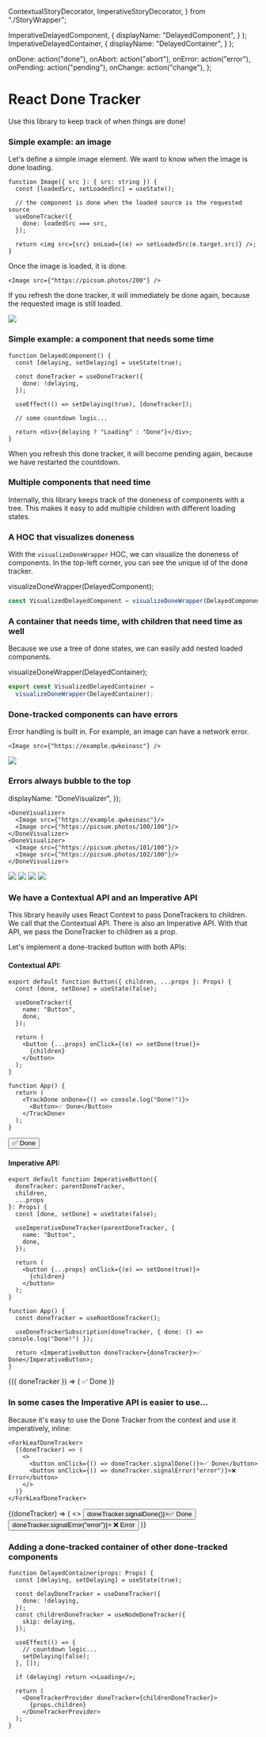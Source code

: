 
  ContextualStoryDecorator,
  ImperativeStoryDecorator,
} from "./StoryWrapper";

  ImperativeDelayedComponent,
  {
    displayName: "DelayedComponent",
  }
);
  ImperativeDelayedContainer,
  {
    displayName: "DelayedContainer",
  }
);

<Meta title="Intro" />

  onDone: action("done"),
  onAbort: action("abort"),
  onError: action("error"),
  onPending: action("pending"),
  onChange: action("change"),
};

# React Done Tracker

Use this library to keep track of when things are done!

### Simple example: an image

Let's define a simple image element. We want to know when the image is done loading.

```tsx
function Image({ src }: { src: string }) {
  const [loadedSrc, setLoadedSrc] = useState();

  // the component is done when the loaded source is the requested source
  useDoneTracker({
    done: loadedSrc === src,
  });

  return <img src={src} onLoad={(e) => setLoadedSrc(e.target.src)} />;
}
```

Once the image is loaded, it is done.

```tsx
<Image src={"https://picsum.photos/200"} />
```

If you refresh the done tracker, it will immediately be done again,
because the requested image is still loaded.

<Canvas>
  <Story name="Image" decorators={[ContextualStoryDecorator(actions)]}>
    <Image src={"https://picsum.photos/200"} />
  </Story>
</Canvas>

### Simple example: a component that needs some time

```tsx
function DelayedComponent() {
  const [delaying, setDelaying] = useState(true);

  const doneTracker = useDoneTracker({
    done: !delaying,
  });

  useEffect(() => setDelaying(true), [doneTracker]);

  // some countdown logic...

  return <div>{delaying ? "Loading" : "Done"}</div>;
}
```

When you refresh this done tracker, it will become pending again, because we have restarted the countdown.

<Canvas>
  <Story
    name="Delayed Component"
    decorators={[ContextualStoryDecorator(actions)]}
  >
    <DelayedComponent delay={3000} />
  </Story>
</Canvas>

### Multiple components that need time

Internally, this library keeps track of the doneness of components with a tree.
This makes it easy to add multiple children with different loading states.

<Canvas>
  <Story
    name="Multiple Delayed Components"
    decorators={[ContextualStoryDecorator(actions)]}
  >
    <DelayedComponent delay={3000} />
    <DelayedComponent delay={4000} />
    <DelayedComponent delay={5000} />
  </Story>
</Canvas>

### A HOC that visualizes doneness

With the `visualizeDoneWrapper` HOC, we can visualize the doneness of components.
In the top-left corner, you can see the unique id of the done tracker.

  visualizeDoneWrapper(DelayedComponent);

```ts
const VisualizedDelayedComponent = visualizeDoneWrapper(DelayedComponent);
```

<Canvas>
  <Story
    name="Visualized Multiple Delayed Components"
    decorators={[ContextualStoryDecorator(actions)]}
  >
    <VisualizedDelayedComponent delay={3000} />
    <VisualizedDelayedComponent delay={4000} />
    <VisualizedDelayedComponent delay={5000} />
  </Story>
</Canvas>

### A container that needs time, with children that need time as well

Because we use a tree of done states, we can easily add nested loaded components.

  visualizeDoneWrapper(DelayedContainer);

```ts
export const VisualizedDelayedContainer =
  visualizeDoneWrapper(DelayedContainer);
```

<Canvas>
  <Story
    name="Container and children"
    decorators={[ContextualStoryDecorator(actions)]}
  >
    <VisualizedDelayedContainer delay={3000}>
      <VisualizedDelayedComponent delay={3000} />
      <VisualizedDelayedComponent delay={4000} />
    </VisualizedDelayedContainer>
    <VisualizedDelayedContainer delay={5000}>
      <VisualizedDelayedComponent delay={3000} />
      <VisualizedDelayedComponent delay={4000} />
    </VisualizedDelayedContainer>
  </Story>
</Canvas>

### Done-tracked components can have errors

Error handling is built in. For example, an image can have a network error.

```tsx
<Image src={"https://example.qwkeinasc"} />
```

<Canvas>
  <Story name="Image error" decorators={[ContextualStoryDecorator(actions)]}>
    <Image src={"https://example.qwkeinasc"} />
  </Story>
</Canvas>

### Errors always bubble to the top

  displayName: "DoneVisualizer",
});

```tsx
<DoneVisualizer>
  <Image src={"https://example.qwkeinasc"}/>
  <Image src={"https://picsum.photos/100/100"}/>
</DoneVisualizer>
<DoneVisualizer>
  <Image src={"https://picsum.photos/101/100"}/>
  <Image src={"https://picsum.photos/102/100"}/>
</DoneVisualizer>
```

<Canvas>
  <Story
    name="Error in a tree"
    decorators={[ContextualStoryDecorator(actions)]}
  >
    <DoneVisualizer>
      <Image src={"https://example.qwkeinasc"} />
      <Image src={"https://picsum.photos/100/100"} />
    </DoneVisualizer>
    <DoneVisualizer>
      <Image src={"https://picsum.photos/101/100"} />
      <Image src={"https://picsum.photos/102/100"} />
    </DoneVisualizer>
  </Story>
</Canvas>

### We have a Contextual API and an Imperative API

This library heavily uses React Context to pass DoneTrackers to children. We call that the Contextual API.
There is also an Imperative API. With that API, we pass the DoneTracker to children as a prop.

Let's implement a done-tracked button with both APIs:

#### Contextual API:

```tsx
export default function Button({ children, ...props }: Props) {
  const [done, setDone] = useState(false);

  useDoneTracker({
    name: "Button",
    done,
  });

  return (
    <button {...props} onClick={(e) => setDone(true)}>
      {children}
    </button>
  );
}

function App() {
  return (
    <TrackDone onDone={() => console.log("Done!")}>
      <Button>✅ Done</Button>
    </TrackDone>
  );
}
```

<Canvas>
  <Story
    name="Contextual button"
    decorators={[ContextualStoryDecorator(actions)]}
  >
    <Button>✅ Done</Button>
  </Story>
</Canvas>

#### Imperative API:

```tsx
export default function ImperativeButton({
  doneTracker: parentDoneTracker,
  children,
  ...props
}: Props) {
  const [done, setDone] = useState(false);

  useImperativeDoneTracker(parentDoneTracker, {
    name: "Button",
    done,
  });

  return (
    <button {...props} onClick={(e) => setDone(true)}>
      {children}
    </button>
  );
}

function App() {
  const doneTracker = useRootDoneTracker();

  useDoneTrackerSubscription(doneTracker, { done: () => console.log("Done!") });

  return <ImperativeButton doneTracker={doneTracker}>✅ Done</ImperativeButton>;
}
```

<Canvas>
  <Story
    name="Imperative button"
    decorators={[ImperativeStoryDecorator(actions)]}
  >
    {({ doneTracker }) => (
      <ImperativeButton doneTracker={doneTracker}>✅ Done</ImperativeButton>
    )}
  </Story>
</Canvas>

### In some cases the Imperative API is easier to use...

Because it's easy to use the Done Tracker from the context and use it imperatively, inline:

```tsx
<ForkLeafDoneTracker>
  {(doneTracker) => (
    <>
      <button onClick={() => doneTracker.signalDone()}>✅ Done</button>
      <button onClick={() => doneTracker.signalError("error")}>❌ Error</button>
    </>
  )}
</ForkLeafDoneTracker>
```

<Canvas>
  <Story name="Forked buttons" decorators={[ContextualStoryDecorator(actions)]}>
    <DoneVisualizer>
      <ForkLeafDoneTracker>
        {(doneTracker) => (
          <>
            <button onClick={() => doneTracker.signalDone()}>✅ Done</button>
            <button onClick={() => doneTracker.signalError("error")}>
              ❌ Error
            </button>
          </>
        )}
      </ForkLeafDoneTracker>
    </DoneVisualizer>
  </Story>
</Canvas>

### Adding a done-tracked container of other done-tracked components

```tsx
function DelayedContainer(props: Props) {
  const [delaying, setDelaying] = useState(true);

  const delayDoneTracker = useDoneTracker({
    done: !delaying,
  });
  const childrenDoneTracker = useNodeDoneTracker({
    skip: delaying,
  });

  useEffect(() => {
    // countdown logic...
    setDelaying(false);
  }, []);

  if (delaying) return <>Loading</>;

  return (
    <DoneTrackerProvider doneTracker={childrenDoneTracker}>
      {props.children}
    </DoneTrackerProvider>
  );
}
```

<Canvas>
  <Story id="contextual-api-delayed-container--primary" />
</Canvas>
